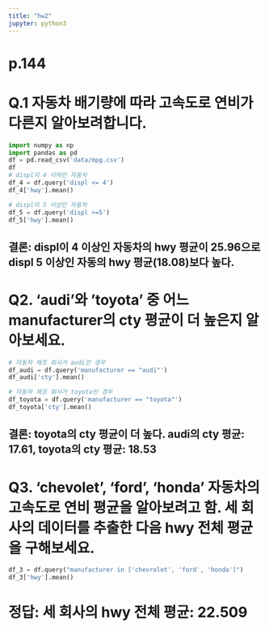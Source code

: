 ```yaml
---
title: "hw2"
jupyter: python3
---
```

# p.144 
# Q.1 자동차 배기량에 따라 고속도로 연비가 다른지 알아보려합니다.
```python
import numpy as np
import pandas as pd
df = pd.read_csv('data/mpg.csv')
df
# displ이 4 이하인 자동차
df_4 = df.query('displ <= 4')
df_4['hwy'].mean()

# displ이 5 이상인 자동차
df_5 = df.query('displ >=5')
df_5['hwy'].mean()
```
## 결론: displ이 4 이상인 자동차의 hwy 평균이 25.96으로 displ 5 이상인 자동의 hwy 평균(18.08)보다 높다.

# Q2. 'audi'와 'toyota' 중 어느 manufacturer의 cty 평균이 더 높은지 알아보세요.
```python
# 자동차 제조 회사가 audi인 경우
df_audi = df.query('manufacturer == "audi"')
df_audi['cty'].mean()

# 자동차 제조 회사가 toyota인 경우
df_toyota = df.query('manufacturer == "toyota"')
df_toyota['cty'].mean()

```
## 결론: toyota의 cty 평균이 더 높다. audi의 cty 평균: 17.61, toyota의 cty 평균: 18.53

# Q3. 'chevolet', 'ford', 'honda' 자동차의 고속도로 연비 평균을 알아보려고 함. 세 회사의 데이터를 추출한 다음 hwy 전체 평균을 구해보세요.

```python
df_3 = df.query("manufacturer in ['chevrolet', 'ford', 'honda']")
df_3['hwy'].mean()
```
# 정답: 세 회사의 hwy 전체 평균: 22.509


